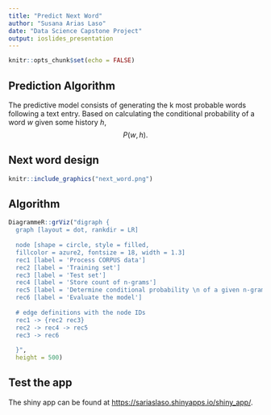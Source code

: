 ```yaml
---
title: "Predict Next Word"
author: "Susana Arias Laso"
date: "Data Science Capstone Project"
output: ioslides_presentation
---
```


```r
knitr::opts_chunk$set(echo = FALSE)
```

## Prediction Algorithm

The predictive model consists of generating the k most probable words following 
a text entry. Based on calculating the conditional probability of a word $w$ 
given some history $h$, $$P(w,h).$$

## Next word design

```r
knitr::include_graphics("next_word.png")
```

## Algorithm

```r
DiagrammeR::grViz("digraph {
  graph [layout = dot, rankdir = LR]
  
  node [shape = circle, style = filled, 
  fillcolor = azure2, fontsize = 18, width = 1.3]        
  rec1 [label = 'Process CORPUS data']
  rec2 [label = 'Training set']
  rec3 [label = 'Test set']
  rec4 [label = 'Store count of n-grams']
  rec5 [label = 'Determine conditional probability \n of a given n-gram']
  rec6 [label = 'Evaluate the model']
  
  # edge definitions with the node IDs
  rec1 -> {rec2 rec3}
  rec2 -> rec4 -> rec5
  rec3 -> rec6
  
  }",
  height = 500)
```

## Test the app

The shiny app can be found at <https://sariaslaso.shinyapps.io/shiny_app/>.














